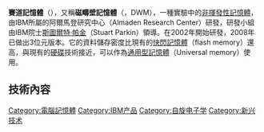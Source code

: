 {{記憶體類型}}

'''賽道記憶體'''（{{lang-en|Racetrack memory}}），又稱'''磁疇壁記憶體'''（{{lang|en|domain-wall memory}}，DWM），一種實驗中的[[非揮發性記憶體|非揮發性記憶體]]，由IBM所屬的阿爾馬登研究中心（Almaden Research Center）研發，研發小組由IBM院士[[斯圖爾特·帕金|斯圖爾特·帕金]]（Stuart Parkin）領導。在2002年開始研發，2008年已做出3位元版本。它的資料儲存密度比現有的[[快閃記憶體|快閃記憶體]]（flash memory）還高，與現有的[[硬碟|硬碟]]技術接近，可以作為[[通用型記憶體|通用型記憶體]]（Universal memory）使用。

==技術內容==
{{電腦記憶體小作品}}

[[Category:電腦記憶體|Category:電腦記憶體]]
[[Category:IBM产品|Category:IBM产品]]
[[Category:自旋电子学|Category:自旋电子学]]
[[Category:新兴技术|Category:新兴技术]]